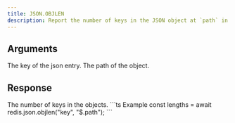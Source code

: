 ```yaml
---
title: JSON.OBJLEN
description: Report the number of keys in the JSON object at `path` in `key`.
---
```


## Arguments

<ParamField body="key" type="string" required>
    The key of the json entry.
</ParamField>
<ParamField body="path" type="string" default="$">
    The path of the object.
</ParamField>



## Response

<ResponseField type="integer[]" required>
  The number of keys in the objects.
</ResponseField>

<RequestExample>
```ts Example
const lengths = await redis.json.objlen("key", "$.path");
```
</RequestExample>
